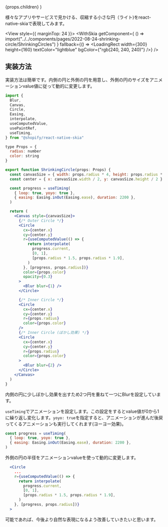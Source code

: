 


  <PostLayout headlines={headlines} meta={meta}>
    {props.children}
  </PostLayout>
)


様々なアプリやサービスで見かける、収縮する小さな円（ライト)をreact-native-skiaで表現してみます。


<View style={{ marginTop: 24 }}>
  <WithSkia
    getComponent={
      () => import("../../components/pages/2022-08-24-shrinking-circle/ShrinkingCircles")
    }
    fallback={() => <LoadingRect width={300} height={160} textColor="lightblue" bgColor={"rgb(240, 240, 240)"} />}
  />
</View>

## 実装方法

実装方法は簡単です。内側の円と外側の円を用意し、外側の円のサイズをアニメーションvalue値に従って動的に変更します。


```jsx
import {
  Blur,
  Canvas,
  Circle,
  Easing,
  interpolate,
  useComputedValue,
  usePaintRef,
  useTiming,
} from "@shopify/react-native-skia"

type Props = {
  radius: number
  color: string
}

export function ShrinkingCircle(props: Props) {
  const canvasSize = { width: props.radius * 4, height: props.radius * 4 }
  const center = { x: canvasSize.width / 2, y: canvasSize.height / 2 }

  const progress = useTiming(
    { loop: true, yoyo: true },
    { easing: Easing.inOut(Easing.ease), duration: 2200 },
  )

  return (
    <Canvas style={canvasSize}>
      {/* Outer Circle */}
      <Circle
        cx={center.x}
        cy={center.y}
        r={useComputedValue(() => {
          return interpolate(
            progress.current,
            [0, 1],
            [props.radius * 1.5, props.radius * 1.9],
          )
        }, [progress, props.radius])}
        color={props.color}
        opacity={0.3}
      >
        <Blur blur={1} />
      </Circle>

      {/* Inner Circle */}
      <Circle
        cx={center.x}
        cy={center.y}
        r={props.radius}
        color={props.color}
      />
      {/* Inner Circle (ぼかし効果) */}
      <Circle
        cx={center.x}
        cy={center.y}
        r={props.radius}
        color={props.color}
      >
        <Blur blur={2} />
      </Circle>
    </Canvas>
  )
}
```

内側の円に少しぼかし効果を出すため2つ円を重ねて一つにBlurを設定しています。


`useTiming`でアニメーションを設定します。この設定をするとvalue値が0から1に繰り返し変化します。`yoyo: true`を指定すると、アニメーションが進んだ後戻ってくるアニメーションも実行してくれます(ヨーヨー効果)。

```js
const progress = useTiming(
  { loop: true, yoyo: true },
  { easing: Easing.inOut(Easing.ease), duration: 2200 },
)
```

外側の円の半径をアニメーションvalueを使って動的に変更します。
```jsx
  <Circle
    ...
    r={useComputedValue(() => {
      return interpolate(
        progress.current,
        [0, 1],
        [props.radius * 1.5, props.radius * 1.9],
      )
    }, [progress, props.radius])}
  >
```

可能であれば、今後より自然な表現になるよう改善していきたいと思います。
